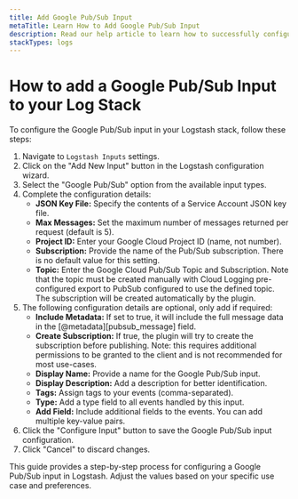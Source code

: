 ```yaml
---
title: Add Google Pub/Sub Input
metaTitle: Learn How to Add Google Pub/Sub Input
description: Read our help article to learn how to successfully configure a Google Pub/Sub Input on your Logstash Instance.
stackTypes: logs
---
```


# How to add a Google Pub/Sub Input to your Log Stack

To configure the Google Pub/Sub input in your Logstash stack, follow these steps:

1. Navigate to `Logstash Inputs` settings.
2. Click on the "Add New Input" button in the Logstash configuration wizard.
3. Select the "Google Pub/Sub" option from the available input types.
4. Complete the configuration details:
   - **JSON Key File:** Specify the contents of a Service Account JSON key file.
   - **Max Messages:** Set the maximum number of messages returned per request (default is 5).
   - **Project ID:** Enter your Google Cloud Project ID (name, not number).
   - **Subscription:** Provide the name of the Pub/Sub subscription. There is no default value for this setting.
   - **Topic:** Enter the Google Cloud Pub/Sub Topic and Subscription. Note that the topic must be created manually with Cloud Logging pre-configured export to PubSub configured to use the defined topic. The subscription will be created automatically by the plugin.
5. The following configuration details are optional, only add if required:
   - **Include Metadata:** If set to true, it will include the full message data in the [@metadata][pubsub_message] field.
   - **Create Subscription:** If true, the plugin will try to create the subscription before publishing. Note: this requires additional permissions to be granted to the client and is not recommended for most use-cases.
   - **Display Name:** Provide a name for the Google Pub/Sub input.
   - **Display Description:** Add a description for better identification.
   - **Tags:** Assign tags to your events (comma-separated).
   - **Type:** Add a type field to all events handled by this input.
   - **Add Field:** Include additional fields to the events. You can add multiple key-value pairs.
6. Click the "Configure Input" button to save the Google Pub/Sub input configuration.
7. Click "Cancel" to discard changes.

This guide provides a step-by-step process for configuring a Google Pub/Sub input in Logstash. 
Adjust the values based on your specific use case and preferences.